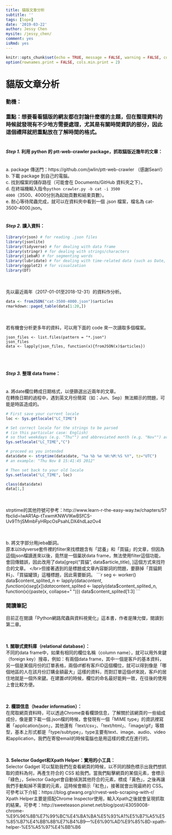 ```yaml
---
title: 貓版文章分析
subtitle: ''
tags: [lope]
date: '2019-03-22'
author: Jessy Chen
mysite: /jessy_chen/
comment: yes
isRmd: yes
---
```


```r
knitr::opts_chunk$set(echo = TRUE, message = FALSE, warning = FALSE, comment = "#>")
option(rownames.print = FALSE, cols.min.print = 2)
```

# <b>貓版文章分析</b>
### 動機：
### 重點：想要看看貓版的網友都在討論什麼樣的主題，但在整理資料的時候就發現有不少地方需要處理，尤其是有關時間資訊的部分，因此這個禮拜就把重點放在<b>了解時間的格式</b>。</br></br>


#### <b><i>Step 1.</i> 利用 python 的 ptt-web-crawler package，抓取貓版近幾年的文章：</b>
</br>a. package 傳送門：https://github.com/jwlin/ptt-web-crawler
（感謝Sean!）
</br>b. 下載 package 到自己的電腦。
</br>c. 找到檔案的儲存路徑（可能會在 Documents/GitHub 資料夾之下）。
</br>d. 在終端機輸入指令<code>python crawler.py -b cat -i 3500 4000</code>（3500、4000分別為起始頁數和結束頁數）。
</br>e. 耐心等待爬蟲完成，就可以在資料夾中看到一個 .json 檔案，檔名為 cat-3500-4000.json。</br></br>


#### <b><i>Step 2.</i> 讀入資料：</b>
```r
library(rjson) # for reading .json files
library(jsonlite)
library(tidyverse) # for dealing with data frame
library(stringr) # for dealing with strings/characters
library(jiebaR) # for segmenting words
library(lubridate) # for dealing with time-related data (such as Date, POSIXct, and POSIXlt)
library(ggplot2) # for visualzation
library(DT)
```

</br></br>先以最近兩年（2017-01-01至2018-12-31）的資料作分析。
```r
data <- fromJSON("cat-3500-4000.json")$articles
rmarkdown::paged_table(data[1:20,])
```

</br></br>若有機會分析更多年的資料，可以用下面的 code 來一次讀取多個檔案。
```
json_files <- list.files(pattern = "*.json")
json_files
data <- lapply(json_files, function(x){fromJSON(x)$articles})
```
 </br></br>

#### <b><i>Step 3.</i> 整理 data frame：</b>
</br>a. 將date欄位轉成日期格式，以便篩選出近兩年的文章。
</br>在轉換日期的過程中，遇到英文月份簡寫（如：Jun、Sep）無法顯示的問題，可能是時區造成的。
```r
# First save your current locale
loc <- Sys.getlocale("LC_TIME")

# Set correct locale for the strings to be parsed
# (in this particular case: English)
# so that weekdays (e.g. "Thu"") and abbreviated month (e.g. "Nov"") are recognized
Sys.setlocale("LC_TIME","C") 

# proceed as you intended
data$date <- strptime(data$date, "%a %b %e %H:%M:%S %Y", tz="UTC")
# an example: "Thu Nov 8 15:41:45 2012"

# Then set back to your old locale
Sys.setlocale("LC_TIME", loc) 

class(data$date)
data[1,]
```

</br></br>strptime的其他符號可參考：http://www.learn-r-the-easy-way.tw/chapters/5?fbclid=IwAR1Ap-tTxwmKNWVIKwBSfCS-Uv9TfrjSMmbFyHRpcOsPsahLDX4hdLazOv4

</br></br>b. 將文字部分用jieba斷詞。
</br>原本以tidyverse套件裡的filter來找標題含有「認養」和「買貓」的文章，但因為這個json檔讀進來以後，竟然是一個巢狀data frame，無法使用filter這個功能，會回傳錯誤，因此改用了data[grepl("買貓", data$article_title), ]這個方式來找符合的文章。
</br>但接著遇到的是標題或文章內容斷詞的問題，要篩掉「買貓飼料」、「買貓罐頭」這種標題，因此需要斷詞。
```r
seg <- worker()
data$content_splited_n <- lapply(data$content, function(x){seg[x]})
data$content_splited <- lapply(data$content_splited_n, function(x){paste(x, collapse=" ")})
data$content_splited[1:3]
```



### 閱讀筆記
目前正在閱讀「Python網路爬蟲與資料視覺化」這本書，作者是陳允傑，閱讀到第二章。

</br></br><b>1. 關聯式資料庫（relational database）：</b>
</br>不同的data frame中，如果有相同的欄位名稱（column name），就可以用外來鍵（foreign key）搜尋，例如：有兩個data frame，其中一個是客戶的基本資料，另一個是某個月份的訂單表格，兩個df都有客戶ID這個欄位，就可以得到像是「哪個地區的人在該月份訂購金額最大」這樣的資料，而對訂單這個df來說，客戶的居住地就是一個外來鍵。在建置df的時候，欄位的命名最好能夠一致，在往後的使用上會比較方便。

</br></br><b>2. 欄頭信息（header information）：</b>
</br>在爬取網頁資料時，可以透過Chrome查看欄頭信息，了解關於該網頁的一些組成成份，像是要下載一個.json檔的時候，會發現有一個「MIME type」的資訊裡寫著「application/json」，其他還有「text/csv」、「text/html」、「image/gif」等類型，基本上形式都是「type/subtype」，type主要有text、image、audio、video和application，我們在寄發email的時候電腦也是用這樣的模式在進行的。

</br></br><b>3. Selector Gadget和Xpath Helper：實用的小工具：</b>
</br>Selector Gadget 可以幫助我們在查看網頁的時候，以不同的顏色標示出我們想抓取的資料為何，再產生符合的 CSS 給我們。當我們點擊網頁的某個元素，會標示「綠色」，Selector Gadget會自動偵測其他符合的元素，標成「黃色」，之後再讓我們手動點掉不需要的元素，這時候會顯示「紅色」，接著就會出現最終的 CSS。可參考以下介紹：https://blog.gtwang.org/r/rvest-web-scraping-with-r/
</br>Xpath Helper主要是搭配Chrome Inspector使用，輸入Xpath之後就會呈現抓取的結果。可參考：http://sweeteason.pixnet.net/blog/post/43059008-chrome-%E9%96%8B%E7%99%BC%E4%BA%BA%E5%93%A1%E5%B7%A5%E5%85%B7%E4%BB%8B%E7%B4%B9---%E6%90%AD%E9%85%8D-xpath-helper-%E5%A5%97%E4%BB%B6
